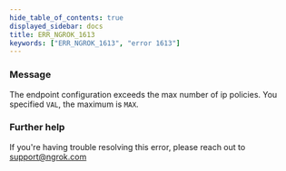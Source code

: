 ```yaml
---
hide_table_of_contents: true
displayed_sidebar: docs
title: ERR_NGROK_1613
keywords: ["ERR_NGROK_1613", "error 1613"]
---
```


### Message

The endpoint configuration exceeds the max number of ip policies. You specified `VAL`, the maximum is `MAX`.

### Further help

If you're having trouble resolving this error, please reach out to [support@ngrok.com](mailto:support@ngrok.com?subject=Help%20with%20ERR_NGROK_1613)
